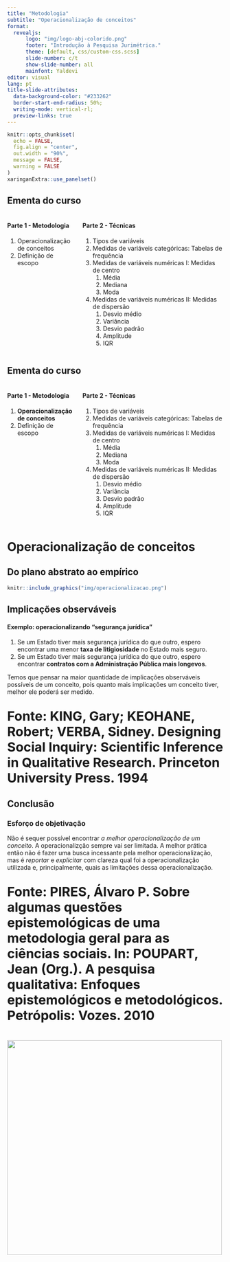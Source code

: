 ```yaml
---
title: "Metodologia"
subtitle: "Operacionalização de conceitos"
format: 
  revealjs:
      logo: "img/logo-abj-colorido.png"
      footer: "Introdução à Pesquisa Jurimétrica."
      theme: [default, css/custom-css.scss]
      slide-number: c/t
      show-slide-number: all
      mainfont: Yaldevi
editor: visual
lang: pt
title-slide-attributes: 
  data-background-color: "#233262"
  border-start-end-radius: 50%;
  writing-mode: vertical-rl;
  preview-links: true
---
```


```r
knitr::opts_chunk$set(
  echo = FALSE,
  fig.align = "center",
  out.width = "90%",
  message = FALSE,
  warning = FALSE
)
xaringanExtra::use_panelset()
```

## Ementa do curso {.smaller}

::: columns
::: {.column width="32%"}
#### Parte 1 - Metodologia

1.  Operacionalização de conceitos
2.  Definição de escopo
:::

::: {.column width="68%"}
#### Parte 2 - Técnicas

1.  Tipos de variáveis
2.  Medidas de variáveis categóricas: Tabelas de frequência
3.  Medidas de variáveis numéricas I: Medidas de centro
    1.  Média
    2.  Mediana
    3.  Moda
4.  Medidas de variáveis numéricas II: Medidas de dispersão
    1.  Desvio médio
    2.  Variância
    3.  Desvio padrão
    4.  Amplitude
    5.  IQR
:::
:::

## Ementa do curso {.smaller}

::: columns
::: {.column width="32%"}
#### Parte 1 - Metodologia

1.  **Operacionalização de conceitos**
2.  Definição de escopo
:::

::: {.column width="68%"}
#### Parte 2 - Técnicas

1.  Tipos de variáveis
2.  Medidas de variáveis categóricas: Tabelas de frequência
3.  Medidas de variáveis numéricas I: Medidas de centro
    1.  Média
    2.  Mediana
    3.  Moda
4.  Medidas de variáveis numéricas II: Medidas de dispersão
    1.  Desvio médio
    2.  Variância
    3.  Desvio padrão
    4.  Amplitude
    5.  IQR
:::
:::

# Operacionalização de conceitos {.slide-title}

## Do plano abstrato ao empírico

```r
knitr::include_graphics("img/operacionalizacao.png")
```

## Implicações observáveis

#### Exemplo: operacionalizando "segurança jurídica"

1.  Se um Estado tiver mais segurança jurídica do que outro, espero encontrar uma menor **taxa de litigiosidade** no Estado mais seguro.
2.  Se um Estado tiver mais segurança jurídica do que outro, espero encontrar **contratos com a Administração Pública mais longevos**.

Temos que pensar na maior quantidade de implicações observáveis possíveis de um conceito, pois quanto mais implicações um conceito tiver, melhor ele poderá ser medido.

::: {style="font-size: 30px"}
**Fonte: KING, Gary; KEOHANE, Robert; VERBA, Sidney. Designing Social Inquiry: Scientific Inference in Qualitative Research. Princeton University Press. 1994**
:::

## Conclusão

### Esforço de objetivação

Não é sequer possível encontrar *a melhor operacionalização de um conceito*. A operacionalizção sempre vai ser limitada. A melhor prática então não é fazer uma busca incessante pela melhor operacionalização, mas é *reportar* e *explicitar* com clareza qual foi a operacionalização utilizada e, principalmente, quais as limitações dessa operacionalização.

::: {style="font-size: 30px"}
**Fonte: PIRES, Álvaro P. Sobre algumas questões epistemológicas de uma metodologia geral para as ciências sociais. In: POUPART, Jean (Org.). A pesquisa qualitativa: Enfoques epistemológicos e metodológicos. Petrópolis: Vozes. 2010**
:::

#  {background="#fff"}

![](img/logo-abj-colorido.png){width="500"}
